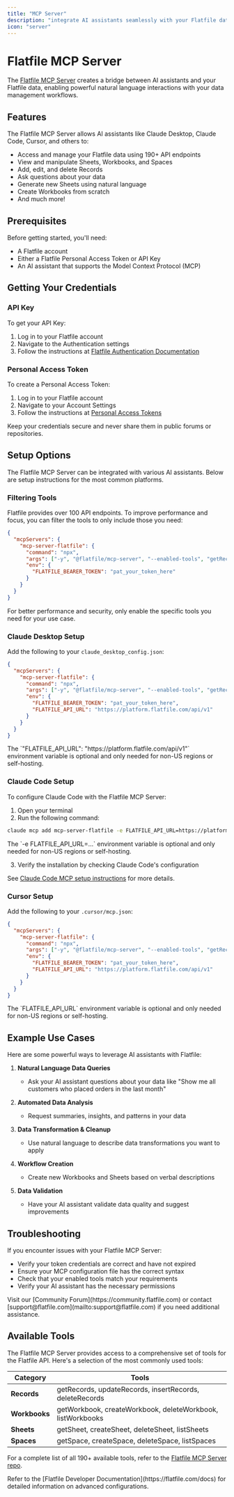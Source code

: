 ```yaml
---
title: "MCP Server"
description: "integrate AI assistants seamlessly with your Flatfile data"
icon: "server"
---
```


<Snippet file="shared/dxpbanner.mdx" />

# Flatfile MCP Server

The [Flatfile MCP Server](https://github.com/flatfilers/mcp-server-flatfile?tab=readme-ov-file#flatfile-mcp-server) creates a bridge between AI assistants and your Flatfile data, enabling powerful natural language interactions with your data management workflows.

## Features

The Flatfile MCP Server allows AI assistants like Claude Desktop, Claude Code, Cursor, and others to:

- Access and manage your Flatfile data using 190+ API endpoints
- View and manipulate Sheets, Workbooks, and Spaces
- Add, edit, and delete Records
- Ask questions about your data
- Generate new Sheets using natural language
- Create Workbooks from scratch
- And much more!

## Prerequisites

Before getting started, you'll need:

- A Flatfile account
- Either a Flatfile Personal Access Token or API Key
- An AI assistant that supports the Model Context Protocol (MCP)

## Getting Your Credentials

### API Key

To get your API Key:

1. Log in to your Flatfile account
2. Navigate to the Authentication settings
3. Follow the instructions at [Flatfile Authentication Documentation](https://flatfile.com/docs/documentation/authentication/authentication)

### Personal Access Token

To create a Personal Access Token:

1. Log in to your Flatfile account
2. Navigate to your Account Settings
3. Follow the instructions at [Personal Access Tokens](https://flatfile.com/docs/documentation/authentication/account-token#personal-access-tokens)

<Warning>
Keep your credentials secure and never share them in public forums or repositories.
</Warning>

## Setup Options

The Flatfile MCP Server can be integrated with various AI assistants. Below are setup instructions for the most common platforms.

### Filtering Tools

Flatfile provides over 100 API endpoints. To improve performance and focus, you can filter the tools to only include those you need:

```json
{
  "mcpServers": {
    "mcp-server-flatfile": {
      "command": "npx",
      "args": ["-y", "@flatfile/mcp-server", "--enabled-tools", "getRecords,updateRecords"],
      "env": {
        "FLATFILE_BEARER_TOKEN": "pat_your_token_here"
      }
    }
  }
}
```

<Tip>
For better performance and security, only enable the specific tools you need for your use case.
</Tip>

### Claude Desktop Setup

Add the following to your `claude_desktop_config.json`:

```json
{
  "mcpServers": {
    "mcp-server-flatfile": {
      "command": "npx",
      "args": ["-y", "@flatfile/mcp-server", "--enabled-tools", "getRecords,updateRecords"],
      "env": {
        "FLATFILE_BEARER_TOKEN": "pat_your_token_here",
        "FLATFILE_API_URL": "https://platform.flatfile.com/api/v1"
      }
    }
  }
}
```

<Info>
The `"FLATFILE_API_URL": "https://platform.flatfile.com/api/v1"` environment variable is optional and only needed for non-US regions or self-hosting.
</Info>

### Claude Code Setup

To configure Claude Code with the Flatfile MCP Server:

1. Open your terminal
2. Run the following command:

```bash
claude mcp add mcp-server-flatfile -e FLATFILE_API_URL=https://platform.flatfile.com/api/v1 -e FLATFILE_BEARER_TOKEN=pat_your_token_here -- npx -y @flatfile/mcp-server --enabled-tools getRecords,updateRecords
```

<Info>
The `-e FLATFILE_API_URL=...` environment variable is optional and only needed for non-US regions or self-hosting.
</Info>

3. Verify the installation by checking Claude Code's configuration

See [Claude Code MCP setup instructions](https://docs.anthropic.com/en/docs/agents-and-tools/claude-code/tutorials#set-up-model-context-protocol-mcp) for more details.

### Cursor Setup

Add the following to your `.cursor/mcp.json`:

```json
{
  "mcpServers": {
    "mcp-server-flatfile": {
      "command": "npx",
      "args": ["-y", "@flatfile/mcp-server", "--enabled-tools", "getRecords,updateRecords"],
      "env": {
        "FLATFILE_BEARER_TOKEN": "pat_your_token_here",
        "FLATFILE_API_URL": "https://platform.flatfile.com/api/v1"
      }
    }
  }
}
```

<Info>
The `FLATFILE_API_URL` environment variable is optional and only needed for non-US regions or self-hosting.
</Info>

## Example Use Cases

Here are some powerful ways to leverage AI assistants with Flatfile:

1. **Natural Language Data Queries**
   - Ask your AI assistant questions about your data like "Show me all customers who placed orders in the last month"

2. **Automated Data Analysis**
   - Request summaries, insights, and patterns in your data

3. **Data Transformation & Cleanup**
   - Use natural language to describe data transformations you want to apply

4. **Workflow Creation**
   - Create new Workbooks and Sheets based on verbal descriptions

5. **Data Validation**
   - Have your AI assistant validate data quality and suggest improvements

## Troubleshooting

If you encounter issues with your Flatfile MCP Server:

- Verify your token credentials are correct and have not expired
- Ensure your MCP configuration file has the correct syntax
- Check that your enabled tools match your requirements
- Verify your AI assistant has the necessary permissions

<Tip>
Visit our [Community Forum](https://community.flatfile.com) or contact [support@flatfile.com](mailto:support@flatfile.com) if you need additional assistance.
</Tip>

## Available Tools

The Flatfile MCP Server provides access to a comprehensive set of tools for the Flatfile API. Here's a selection of the most commonly used tools:

| Category | Tools |
|----------|-------|
| **Records** | getRecords, updateRecords, insertRecords, deleteRecords |
| **Workbooks** | getWorkbook, createWorkbook, deleteWorkbook, listWorkbooks |
| **Sheets** | getSheet, createSheet, deleteSheet, listSheets |
| **Spaces** | getSpace, createSpace, deleteSpace, listSpaces |

For a complete list of all 190+ available tools, refer to the [Flatfile MCP Server repo](https://github.com/flatfilers/mcp-server-flatfile?tab=readme-ov-file#flatfile-mcp-server).

<Info>
Refer to the [Flatfile Developer Documentation](https://flatfile.com/docs) for detailed information on advanced configurations.
</Info>
